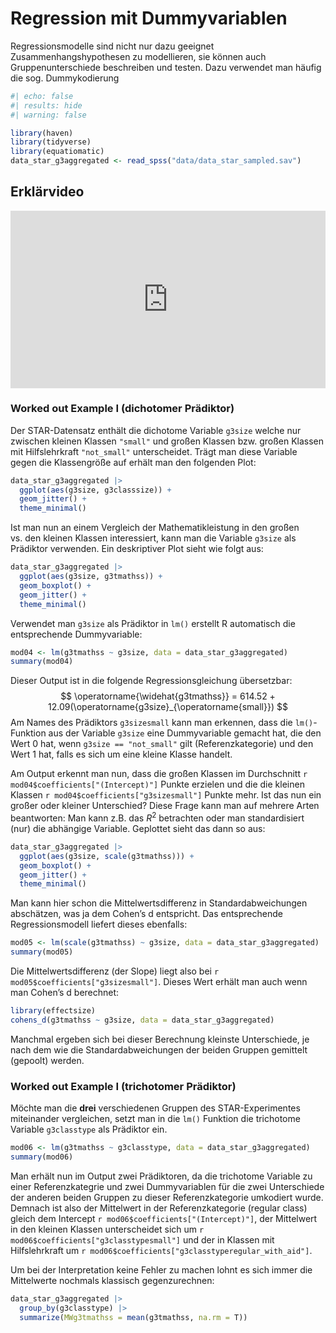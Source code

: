 # Regression mit Dummyvariablen
Regressionsmodelle sind nicht nur dazu geeignet Zusammenhangshypothesen zu modellieren, sie können auch Gruppenunterschiede beschreiben und testen. Dazu verwendet man häufig die sog. Dummykodierung

```r
#| echo: false
#| results: hide
#| warning: false

library(haven)
library(tidyverse)
library(equatiomatic)
data_star_g3aggregated <- read_spss("data/data_star_sampled.sav")
```

## Erklärvideo
<div style="padding:56.25% 0 0 0;position:relative;"><iframe src="https://player.vimeo.com/video/944106731?h=964fd7693a&amp;badge=0&amp;autopause=0&amp;player_id=0&amp;app_id=58479" frameborder="0" allow="autoplay; fullscreen; picture-in-picture" style="position:absolute;top:0;left:0;width:100%;height:100%;" title="Dummycodierung"></iframe></div><script src="https://player.vimeo.com/api/player.js"></script>


### Worked out Example I (dichotomer Prädiktor)
Der STAR-Datensatz enthält die dichotome Variable `g3size` welche nur zwischen kleinen Klassen `"small"` und großen Klassen bzw. großen Klassen mit Hilfslehrkraft `"not_small"` unterscheidet.
Trägt man diese Variable gegen die Klassengröße auf erhält man den folgenden Plot:
```r
data_star_g3aggregated |> 
  ggplot(aes(g3size, g3classsize)) +
  geom_jitter() +
  theme_minimal()
```
Ist man nun an einem Vergleich der Mathematikleistung in den großen vs. den kleinen Klassen interessiert, kann man die Variable `g3size` als Prädiktor verwenden. Ein deskriptiver Plot sieht wie folgt aus:

```r
data_star_g3aggregated |> 
  ggplot(aes(g3size, g3tmathss)) + 
  geom_boxplot() +
  geom_jitter() +
  theme_minimal()
```

Verwendet man `g3size` als Prädiktor in `lm()` erstellt R automatisch die entsprechende Dummyvariable:

```r
mod04 <- lm(g3tmathss ~ g3size, data = data_star_g3aggregated)
summary(mod04)
```

Dieser Output ist in die folgende Regressionsgleichung übersetzbar:
$$
\operatorname{\widehat{g3tmathss}} = 614.52 + 12.09(\operatorname{g3size}_{\operatorname{small}})
$$
Am Names des Prädiktors `g3sizesmall` kann man erkennen, dass die `lm()`-Funktion aus der Variable `g3size` eine Dummyvariable gemacht hat, die den Wert 0 hat, wenn `g3size == "not_small"` gilt (Referenzkategorie) und den Wert 1 hat, falls es sich um eine kleine Klasse handelt. 

Am Output erkennt man nun, dass die großen Klassen im Durchschnitt `r mod04$coefficients["(Intercept)"]` Punkte erzielen und die die kleinen Klassen `r mod04$coefficients["g3sizesmall"]` Punkte mehr. Ist das nun ein großer oder kleiner Unterschied? Diese Frage kann man auf mehrere Arten beantworten: Man kann z.B. das $R^2$ betrachten oder man standardisiert (nur) die abhängige Variable. Geplottet sieht das dann so aus:

```r
data_star_g3aggregated |> 
  ggplot(aes(g3size, scale(g3tmathss))) + 
  geom_boxplot() +
  geom_jitter() +
  theme_minimal()
```

Man kann hier schon die Mittelwertsdifferenz in Standardabweichungen abschätzen, was ja dem Cohen's d entspricht.
Das entsprechende Regressionsmodell liefert dieses ebenfalls:

```r
mod05 <- lm(scale(g3tmathss) ~ g3size, data = data_star_g3aggregated)
summary(mod05)
```

Die Mittelwertsdifferenz (der Slope) liegt also bei `r mod05$coefficients["g3sizesmall"]`. Dieses Wert erhält man auch wenn man Cohen's d berechnet:
```r
library(effectsize)
cohens_d(g3tmathss ~ g3size, data = data_star_g3aggregated)
```

Manchmal ergeben sich bei dieser Berechnung kleinste Unterschiede, je nach dem wie die Standardabweichungen der beiden Gruppen gemittelt (gepoolt) werden.


### Worked out Example I (trichotomer Prädiktor)
Möchte man die **drei** verschiedenen Gruppen des STAR-Experimentes miteinander vergleichen, setzt man in die `lm()` Funktion die trichotome Variable `g3classtype` als Prädiktor ein.

```r
mod06 <- lm(g3tmathss ~ g3classtype, data = data_star_g3aggregated)
summary(mod06)
```

Man erhält nun im Output zwei Prädiktoren, da die trichotome Variable zu einer Referenzkategrie und zwei Dummyvariablen für die zwei Unterschiede der anderen beiden Gruppen zu dieser Referenzkategorie umkodiert wurde. Demnach ist also der Mittelwert in der Referenzkategorie (regular class) gleich dem Intercept `r mod06$coefficients["(Intercept)"]`, der Mittelwert in den kleinen Klassen unterscheidet sich um `r mod06$coefficients["g3classtypesmall"]` und der in Klassen mit Hilfslehrkraft um `r mod06$coefficients["g3classtyperegular_with_aid"]`.

Um bei der Interpretation keine Fehler zu machen lohnt es sich immer die Mittelwerte nochmals klassisch gegenzurechnen:

```r
data_star_g3aggregated |> 
  group_by(g3classtype) |> 
  summarize(MWg3tmathss = mean(g3tmathss, na.rm = T))
```

